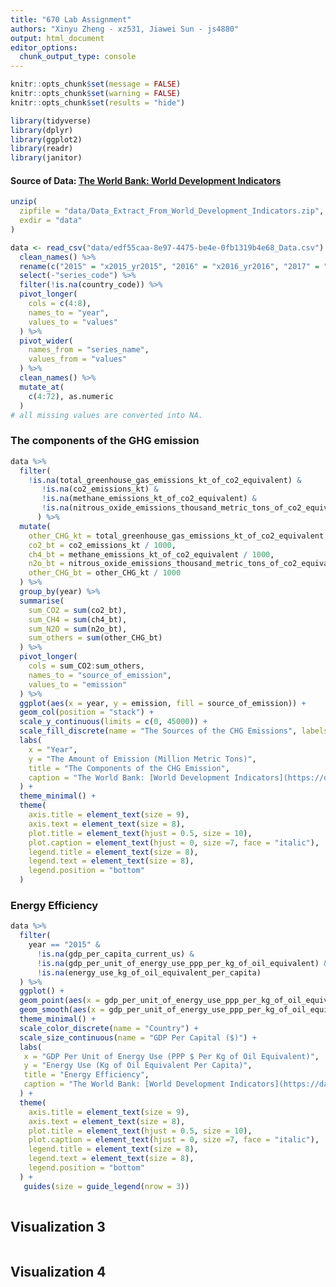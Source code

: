 ```yaml
---
title: "670 Lab Assignment"
authors: "Xinyu Zheng - xz531, Jiawei Sun - js4880"
output: html_document
editor_options: 
  chunk_output_type: console
---
```


```r
knitr::opts_chunk$set(message = FALSE)
knitr::opts_chunk$set(warning = FALSE)
knitr::opts_chunk$set(results = "hide")
```

```r
library(tidyverse)
library(dplyr)
library(ggplot2)
library(readr)
library(janitor)
```

#### Source of Data: [The World Bank: World Development Indicators](https://databank.worldbank.org/source/world-development-indicators#)

```r
unzip(
  zipfile = "data/Data_Extract_From_World_Development_Indicators.zip",
  exdir = "data"
)

data <- read_csv("data/edf55caa-8e97-4475-be4e-0fb1319b4e68_Data.csv") %>%
  clean_names() %>%
  rename(c("2015" = "x2015_yr2015", "2016" = "x2016_yr2016", "2017" = "x2017_yr2017","2018" = "x2018_yr2018", "2019" = "x2019_yr2019")) %>%
  select(-"series_code") %>%
  filter(!is.na(country_code)) %>%
  pivot_longer(
    cols = c(4:8),
    names_to = "year",
    values_to = "values"
  ) %>%
  pivot_wider(
    names_from = "series_name", 
    values_from = "values"
  ) %>%
  clean_names() %>%
  mutate_at(
    c(4:72), as.numeric
  )
# all missing values are converted into NA.

```

### The components of the GHG emission
```r
data %>%
  filter(
    !is.na(total_greenhouse_gas_emissions_kt_of_co2_equivalent) &
       !is.na(co2_emissions_kt) &
       !is.na(methane_emissions_kt_of_co2_equivalent) &
       !is.na(nitrous_oxide_emissions_thousand_metric_tons_of_co2_equivalent)
      ) %>%
  mutate(
    other_CHG_kt = total_greenhouse_gas_emissions_kt_of_co2_equivalent - co2_emissions_kt - methane_emissions_kt_of_co2_equivalent - nitrous_oxide_emissions_thousand_metric_tons_of_co2_equivalent,
    co2_bt = co2_emissions_kt / 1000,
    ch4_bt = methane_emissions_kt_of_co2_equivalent / 1000,
    n2o_bt = nitrous_oxide_emissions_thousand_metric_tons_of_co2_equivalent / 1000,
    other_CHG_bt = other_CHG_kt / 1000
  ) %>%
  group_by(year) %>%
  summarise(
    sum_CO2 = sum(co2_bt),
    sum_CH4 = sum(ch4_bt),
    sum_N2O = sum(n2o_bt),
    sum_others = sum(other_CHG_bt)
  ) %>%
  pivot_longer(
    cols = sum_CO2:sum_others,
    names_to = "source_of_emission",
    values_to = "emission"
  ) %>%
  ggplot(aes(x = year, y = emission, fill = source_of_emission)) +
  geom_col(position = "stack") +
  scale_y_continuous(limits = c(0, 45000)) +
  scale_fill_discrete(name = "The Sources of the CHG Emissions", labels = c("CH4", "CO2", "N2O", "Others")) +
  labs(
    x = "Year",
    y = "The Amount of Emission (Million Metric Tons)",
    title = "The Components of the CHG Emission",
    caption = "The World Bank: [World Development Indicators](https://databank.worldbank.org/source/world-development-indicators#)"
  ) +
  theme_minimal() +
  theme(
    axis.title = element_text(size = 9),
    axis.text = element_text(size = 8),
    plot.title = element_text(hjust = 0.5, size = 10),
    plot.caption = element_text(hjust = 0, size =7, face = "italic"),
    legend.title = element_text(size = 8),
    legend.text = element_text(size = 8),
    legend.position = "bottom"
  )

```

### Energy Efficiency
```r
data %>%
  filter(
    year == "2015" &
      !is.na(gdp_per_capita_current_us) &
      !is.na(gdp_per_unit_of_energy_use_ppp_per_kg_of_oil_equivalent) &
      !is.na(energy_use_kg_of_oil_equivalent_per_capita)
  ) %>%
  ggplot() +
  geom_point(aes(x = gdp_per_unit_of_energy_use_ppp_per_kg_of_oil_equivalent, y = energy_use_kg_of_oil_equivalent_per_capita, color = country_name, size = gdp_per_capita_current_us), alpha = 0.5) +
  geom_smooth(aes(x = gdp_per_unit_of_energy_use_ppp_per_kg_of_oil_equivalent, y = energy_use_kg_of_oil_equivalent_per_capita), se = FALSE, color = "#00AFBB") +
  theme_minimal() +
  scale_color_discrete(name = "Country") +
  scale_size_continuous(name = "GDP Per Capital ($)") +
  labs(
   x = "GDP Per Unit of Energy Use (PPP $ Per Kg of Oil Equivalent)",
   y = "Energy Use (Kg of Oil Equivalent Per Capita)",
   title = "Energy Efficiency",
   caption = "The World Bank: [World Development Indicators](https://databank.worldbank.org/source/world-development-indicators#)"
  ) +
  theme(
    axis.title = element_text(size = 9),
    axis.text = element_text(size = 8),
    plot.title = element_text(hjust = 0.5, size = 10),
    plot.caption = element_text(hjust = 0, size =7, face = "italic"),
    legend.title = element_text(size = 8),
    legend.text = element_text(size = 8),
    legend.position = "bottom"
  ) +
   guides(size = guide_legend(nrow = 3))
 
```

## Visualization 3
```r


```

## Visualization 4
```r


```


